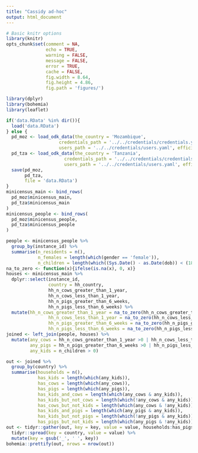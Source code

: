 ```yaml
---
title: "Cassidy ad-hoc"
output: html_document
---
```


```r
# Basic knitr options
library(knitr)
opts_chunk$set(comment = NA, 
               echo = TRUE, 
               warning = FALSE, 
               message = FALSE, 
               error = TRUE, 
               cache = FALSE,
               fig.width = 8.64,
               fig.height = 4.86,
               fig.path = 'figures/')
```

```r
library(dplyr)
library(bohemia)
library(leaflet)
```

```r
if('data.RData' %in% dir()){
  load('data.RData')
} else {
  pd_moz <- load_odk_data(the_country = 'Mozambique',
                    credentials_path = '../../credentials/credentials.yaml',
                    users_path = '../../credentials/users.yaml', efficient = FALSE)
  pd_tza <- load_odk_data(the_country = 'Tanzania',
                      credentials_path = '../../credentials/credentials.yaml',
                      users_path = '../../credentials/users.yaml', efficient = FALSE)
  save(pd_moz,
       pd_tza,
       file = 'data.RData')
}
minicensus_main <- bind_rows(
  pd_moz$minicensus_main,
  pd_tza$minicensus_main
)
minicensus_people <- bind_rows(
  pd_moz$minicensus_people,
  pd_tza$minicensus_people
)
```

```r
people <- minicensus_people %>%
  group_by(instance_id) %>%
  summarise(n_residents = n(),
            n_females = length(which(gender == 'female')),
            n_children = length(which((Sys.Date() - as.Date(dob)) < (18 * 365.25) )))
na_to_zero <- function(x){ifelse(is.na(x), 0, x)}
houses <- minicensus_main %>%
  dplyr::select(instance_id,
                country = hh_country,
                hh_n_cows_greater_than_1_year,
                hh_n_cows_less_than_1_year,
                hh_n_pigs_greater_than_6_weeks,
                hh_n_pigs_less_than_6_weeks) %>%
  mutate(hh_n_cows_greater_than_1_year = na_to_zero(hh_n_cows_greater_than_1_year),
                hh_n_cows_less_than_1_year = na_to_zero(hh_n_cows_less_than_1_year),
                hh_n_pigs_greater_than_6_weeks = na_to_zero(hh_n_pigs_greater_than_6_weeks),
                hh_n_pigs_less_than_6_weeks = na_to_zero(hh_n_pigs_less_than_6_weeks))
joined <- left_join(people, houses) %>%
  mutate(any_cows = hh_n_cows_greater_than_1_year >0 | hh_n_cows_less_than_1_year > 0,
         any_pigs = hh_n_pigs_greater_than_6_weeks >0 | hh_n_pigs_less_than_6_weeks > 0,
         any_kids = n_children > 0)
```


```r
out <- joined %>%
  group_by(country) %>%
  summarise(households = n(),
            has_kids = length(which(any_kids)),
            has_cows = length(which(any_cows)),
            has_pigs = length(which(any_pigs)),
            has_kids_and_cows = length(which(any_cows & any_kids)),
            has_kids_but_not_cows = length(which(!any_cows & any_kids)),
            has_cows_but_not_kids = length(which(any_cows & !any_kids)),
            has_kids_and_pigs = length(which(any_pigs & any_kids)),
            has_kids_but_not_pigs = length(which(!any_pigs & any_kids)),
            has_pigs_but_not_kids = length(which(any_pigs & !any_kids)))
out <- tidyr::gather(out, key = key, value = value, households:has_pigs_but_not_kids) %>%
  tidyr::spread(key = country, value = value) %>%
  mutate(key = gsub('_', ' ', key))
bohemia::prettify(out, nrows = nrow(out))
```